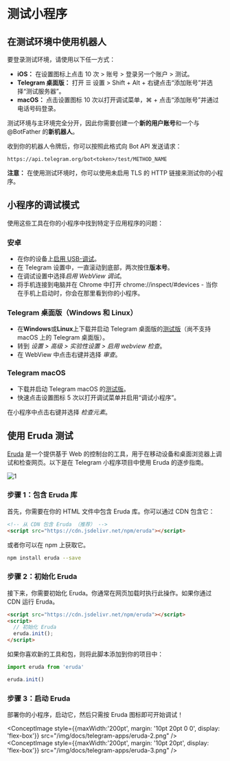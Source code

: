 
# 测试小程序

## 在测试环境中使用机器人

要登录测试环境，请使用以下任一方式：

- **iOS：** 在设置图标上点击 10 次 > 账号 > 登录另一个账户 > 测试。
- **Telegram 桌面版：** 打开 ☰ 设置 > Shift + Alt + 右键点击“添加账号”并选择“测试服务器”。
- **macOS：** 点击设置图标 10 次以打开调试菜单，⌘ + 点击“添加账号”并通过电话号码登录。

测试环境与主环境完全分开，因此你需要创建一个**新的用户账号**和一个与 @BotFather 的**新机器人**。

收到你的机器人令牌后，你可以按照此格式向 Bot API 发送请求：

`https://api.telegram.org/bot<token>/test/METHOD_NAME`

**注意：** 在使用测试环境时，你可以使用未启用 TLS 的 HTTP 链接来测试你的小程序。

## 小程序的调试模式

使用这些工具在你的小程序中找到特定于应用程序的问题：

### 安卓

- 在你的设备上[启用 USB-调试](https://developer.chrome.com/docs/devtools/remote-debugging/)。
- 在 Telegram 设置中，一直滚动到底部，两次按住**版本号**。
- 在调试设置中选择*启用 WebView 调试*。
- 将手机连接到电脑并在 Chrome 中打开 chrome://inspect/#devices - 当你在手机上启动时，你会在那里看到你的小程序。

### Telegram 桌面版（Windows 和 Linux）

- 在**Windows**或**Linux**上下载并启动 Telegram 桌面版的[测试版](https://desktop.telegram.org/changelog#beta-version)（尚不支持 macOS 上的 Telegram 桌面版）。
- 转到 *设置 > 高级 > 实验性设置 > 启用 webview 检查*。
- 在 WebView 中点击右键并选择 *审查*。

### Telegram macOS

- 下载并启动 Telegram macOS 的[测试版](https://telegram.org/dl/macos/beta)。
- 快速点击设置图标 5 次以打开调试菜单并启用“调试小程序”。

在小程序中点击右键并选择 *检查元素*。

## 使用 Eruda 测试

[Eruda](https://github.com/liriliri/eruda) 是一个提供基于 Web 的控制台的工具，用于在移动设备和桌面浏览器上调试和检查网页。以下是在 Telegram 小程序项目中使用 Eruda 的逐步指南。

![1](/img/docs/telegram-apps/eruda-1.png)

### 步骤 1：包含 Eruda 库

首先，你需要在你的 HTML 文件中包含 Eruda 库。你可以通过 CDN 包含它：

```html
<!-- 从 CDN 包含 Eruda （推荐） -->
<script src="https://cdn.jsdelivr.net/npm/eruda"></script>
```

或者你可以在 npm 上获取它。

```bash npm2yarn
npm install eruda --save
```

### 步骤 2：初始化 Eruda

接下来，你需要初始化 Eruda。你通常在网页加载时执行此操作。如果你通过 CDN 运行 Eruda。

```html
<script src="https://cdn.jsdelivr.net/npm/eruda"></script>
<script>
  // 初始化 Eruda
  eruda.init();
</script>

```

如果你喜欢新的工具和包，则将此脚本添加到你的项目中：

```jsx
import eruda from 'eruda'

eruda.init()
```

### 步骤 3：启动 Eruda

部署你的小程序，启动它，然后只需按 Eruda 图标即可开始调试！

<ConceptImage style={{maxWidth:'200pt', margin: '10pt 20pt 0 0', display: 'flex-box'}} src="/img/docs/telegram-apps/eruda-2.png" />
<ConceptImage style={{maxWidth:'200pt', margin: '10pt 20pt', display: 'flex-box'}}  src="/img/docs/telegram-apps/eruda-3.png" />